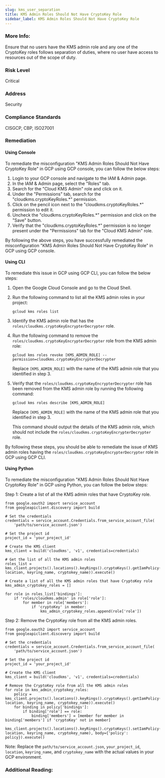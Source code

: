 ```yaml
---
slug: kms_user_separation
title: KMS Admin Roles Should Not Have CryptoKey Role
sidebar_label: KMS Admin Roles Should Not Have CryptoKey Role
---
```


### More Info:

Ensure that no users have the KMS admin role and any one of the CryptoKey roles follows separation of duties, where no user have access to resources out of the scope of duty.

### Risk Level

Critical

### Address

Security

### Compliance Standards

CISGCP, CBP, ISO27001

### Remediation

#### Using Console

To remediate the misconfiguration "KMS Admin Roles Should Not Have CryptoKey Role" in GCP using GCP console, you can follow the below steps:

1. Login to your GCP console and navigate to the IAM & Admin page.
2. In the IAM & Admin page, select the "Roles" tab.
3. Search for the "Cloud KMS Admin" role and click on it.
4. Under the "Permissions" tab, search for the "cloudkms.cryptoKeyRoles.*" permission.
5. Click on the pencil icon next to the "cloudkms.cryptoKeyRoles.*" permission to edit it.
6. Uncheck the "cloudkms.cryptoKeyRoles.*" permission and click on the "Save" button.
7. Verify that the "cloudkms.cryptoKeyRoles.*" permission is no longer present under the "Permissions" tab for the "Cloud KMS Admin" role.

By following the above steps, you have successfully remediated the misconfiguration "KMS Admin Roles Should Not Have CryptoKey Role" in GCP using GCP console.

#### Using CLI

To remediate this issue in GCP using GCP CLI, you can follow the below steps:

1. Open the Google Cloud Console and go to the Cloud Shell.

2. Run the following command to list all the KMS admin roles in your project:

   ```
   gcloud kms roles list
   ```

3. Identify the KMS admin role that has the `roles/cloudkms.cryptoKeyEncrypterDecrypter` role.

4. Run the following command to remove the `roles/cloudkms.cryptoKeyEncrypterDecrypter` role from the KMS admin role:

   ```
   gcloud kms roles revoke [KMS_ADMIN_ROLE] --permission=cloudkms.cryptoKeyEncrypterDecrypter
   ```

   Replace `[KMS_ADMIN_ROLE]` with the name of the KMS admin role that you identified in step 3.

5. Verify that the `roles/cloudkms.cryptoKeyEncrypterDecrypter` role has been removed from the KMS admin role by running the following command:

   ```
   gcloud kms roles describe [KMS_ADMIN_ROLE]
   ```

   Replace `[KMS_ADMIN_ROLE]` with the name of the KMS admin role that you identified in step 3.

   This command should output the details of the KMS admin role, which should not include the `roles/cloudkms.cryptoKeyEncrypterDecrypter` role.

By following these steps, you should be able to remediate the issue of KMS admin roles having the `roles/cloudkms.cryptoKeyEncrypterDecrypter` role in GCP using GCP CLI.

#### Using Python

To remediate the misconfiguration "KMS Admin Roles Should Not Have CryptoKey Role" in GCP using Python, you can follow the below steps:

Step 1: Create a list of all the KMS admin roles that have CryptoKey role.

```
from google.oauth2 import service_account
from googleapiclient.discovery import build

# Set the credentials
credentials = service_account.Credentials.from_service_account_file(
    'path/to/service_account.json')

# Set the project id
project_id = 'your_project_id'

# Create the KMS client
kms_client = build('cloudkms', 'v1', credentials=credentials)

# Get the list of all the KMS admin roles
roles_list = kms_client.projects().locations().keyRings().cryptoKeys().getIamPolicy(resource='projects/{}/locations/{}/keyRings/{}/cryptoKeys/{}'.format(project_id, location, keyring_name, cryptokey_name)).execute()

# Create a list of all the KMS admin roles that have CryptoKey role
kms_admin_cryptokey_roles = []

for role in roles_list['bindings']:
    if 'roles/cloudkms.admin' in role['role']:
        for member in role['members']:
            if 'cryptoKey' in member:
                kms_admin_cryptokey_roles.append(role['role'])
```

Step 2: Remove the CryptoKey role from all the KMS admin roles.

```
from google.oauth2 import service_account
from googleapiclient.discovery import build

# Set the credentials
credentials = service_account.Credentials.from_service_account_file(
    'path/to/service_account.json')

# Set the project id
project_id = 'your_project_id'

# Create the KMS client
kms_client = build('cloudkms', 'v1', credentials=credentials)

# Remove the CryptoKey role from all the KMS admin roles
for role in kms_admin_cryptokey_roles:
    policy = kms_client.projects().locations().keyRings().cryptoKeys().getIamPolicy(resource='projects/{}/locations/{}/keyRings/{}/cryptoKeys/{}'.format(project_id, location, keyring_name, cryptokey_name)).execute()
    for binding in policy['bindings']:
        if binding['role'] == role:
            binding['members'] = [member for member in binding['members'] if 'cryptoKey' not in member]
    kms_client.projects().locations().keyRings().cryptoKeys().setIamPolicy(resource='projects/{}/locations/{}/keyRings/{}/cryptoKeys/{}'.format(project_id, location, keyring_name, cryptokey_name), body={'policy': policy}).execute()
```

Note: Replace the `path/to/service_account.json`, `your_project_id`, `location`, `keyring_name`, and `cryptokey_name` with the actual values in your GCP environment.


### Additional Reading:


